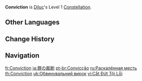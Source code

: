 {{Constellation Infobox
|image       = Constellation Conviction.png
|description = Diluc deals 15% more DMG to opponents whose HP is above 50%.
|level       = 1
|character   = Diluc
|utility1    = DMG Bonus
|utility2    = Enemy HP Dependent
}}
'''Conviction''' is [[Diluc]]'s Level 1 [[Constellation]].

==Other Languages==
{{Other Languages
|en      = Conviction
|zhs     = 罪罚裁断
|zhs_rm  = Zuì fá cáiduàn
|zht     = 罪罰裁斷
|zht_rm  = Zuì fá cáiduàn
|zh_tl   = Considering and Deciding to Punish Crimes
|ja      = 罪の裁断
|ja_rm   = Tsumi no Saidan
|ja_tl   = Crime Judgement
|ko      = 죄악 징벌
|ko_rm   = Joe'ak Jingbeol
|ko_tl   = Sin Punishment
|es      = Condena
|es_tl   = Sentence
|fr      = Conviction
|ru      = Раскалённая месть
|ru_tl   = Red-Hot Revenge
|th      = Conviction
|vi      = Cắt Đứt Tội Lỗi
|vi_tl   = Cutting Off Sins
|de      = Schuldspruch
|de_tl   = Conviction
|id      = Conviction
|pt      = Convicção
|pt_tl   = Conviction
|tr      = Hüküm
|tr_tl   = Provision
|it      = Condanna
|it_tl   = Condemnation
}}

== Change History==
{{Change History|1.0}}

==Navigation==
{{Talent Navbox|Diluc}}

[[fr:Conviction]]
[[ja:罪の裁断]]
[[pt-br:Convicção]]
[[ru:Раскалённая месть]]
[[th:Conviction]]
[[uk:Обвинувальний вирок]]
[[vi:Cắt Đứt Tội Lỗi]]